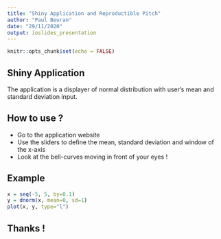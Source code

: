 ```yaml
---
title: "Shiny Application and Reproductible Pitch"
author: "Paul Beuran"
date: "29/11/2020"
output: ioslides_presentation
---
```


```r
knitr::opts_chunk$set(echo = FALSE)
```

## Shiny Application

The application is a displayer of normal distribution with user's mean and standard deviation input.

## How to use ?

 * Go to the application website
 * Use the sliders to define the mean, standard deviation and window of the x-axis
 * Look at the bell-curves moving in front of your eyes !
 
## Example

```r
x = seq(-5, 5, by=0.1)
y = dnorm(x, mean=0, sd=1)
plot(x, y, type="l")
```

## Thanks !